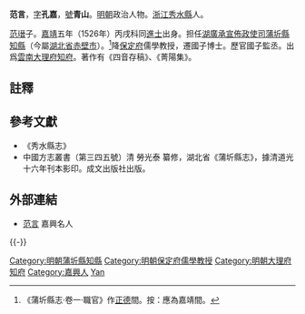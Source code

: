 '''范言'''，[[字|字]]'''孔嘉'''，[[號|號]]'''青山'''。[[明朝|明朝]]政治人物。[[浙江|浙江]][[秀水縣|秀水縣]]人。

[[范瑨|范瑨]]子。[[嘉靖|嘉靖]]五年（1526年）丙戌科同[[進士|進士]]出身。担任[[湖廣承宣佈政使司|湖廣承宣佈政使司]][[蒲圻縣|蒲圻縣]][[知縣|知縣]]（今屬[[湖北省|湖北省]][[赤壁市|赤壁市]]）。<ref>《蒲圻縣志·卷一·職官》作[[正德_(明朝)|正德]]間。按：應為嘉靖間。</ref>降[[保定府|保定府]]儒學教授，遷國子博士。歷官國子監丞。出爲[[雲南|雲南]][[大理府|大理府]][[知府|知府]]。著作有《四音存稿》、《菁陽集》。

==註釋==
{{reflist}}

==參考文獻==
*《秀水縣志》
*中國方志叢書（第三四五號）清 勞光泰 纂修，湖北省《蒲圻縣志》，據清道光十六年刊本影印。成文出版社出版。

==外部連結==
*[http://61.175.198.143:8081/pub/jiax_grw/jiaxing/201005/t20100503_430862.html 范言] {{Wayback|url=http://61.175.198.143:8081/pub/jiax_grw/jiaxing/201005/t20100503_430862.html |date=20160304104955 }} 嘉興名人

{{-}}
{{start box}}
{{s-off}}
{{succession box|不詳|不詳|[[湖廣承宣佈政使司|湖廣]][[蒲圻縣|蒲圻縣]][[蒲圻縣知縣列表|知縣]]|<small>[[嘉靖|嘉靖]]間上任</small>}}
{{end box}}

{{嘉靖五年丙戌科殿試金榜}}

{{DEFAULTSORT:Fan范}}
[[Category:明朝蒲圻縣知縣|Category:明朝蒲圻縣知縣]]
[[Category:明朝保定府儒學教授|Category:明朝保定府儒學教授]]
[[Category:明朝大理府知府|Category:明朝大理府知府]]
[[Category:嘉興人|Category:嘉興人]]
[[Category:范姓|Yan]]